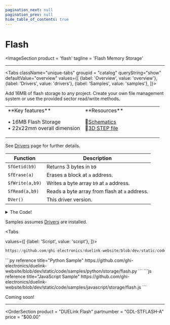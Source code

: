 ```yaml
---
pagination_next: null
pagination_prev: null
hide_table_of_contents: true
---
```



# Flash

<ImageSection
    product = 'flash'
    tagline = 'Flash Memory Storage'
></ImageSection>

---

<Tabs className="unique-tabs" groupid = "catalog" queryString="show" defaultValue="overview"
  values={[
    {label: 'Overview', value: 'overview'},
    {label: 'Drivers', value: 'drivers'},
    {label: 'Samples', value: 'samples'},
  ]}>

<TabItem value="overview">
Add 16MB of flash storage to any project. Create your own file management system or use the provided sector read/write methods.

<table><td width='50%'>
**Key features**

• 16MB Flash Storage<br/>
• 22x22mm overall dimension<br/>

</td><td width='50%'>
**Resources**

📄[Schematics](pathname:///sch/gdl-stflash-a.pdf)<br/>
🔩[3D STEP file](pathname:///3d/gdl-stflash-a.step)<br/>

</td></table>
</TabItem>

<TabItem value="drivers">

See [Drivers](../../engine/drivers) page for further details.

Function | Description
--- | ---
`SfGetid(b9)` | Returns 3 bytes in `b9`
`SfErase(a)` | Erases a block at `a` address.
`SfWrite(a,b9)` | Writes a byte array `b9` at `a` address.
`SfRead(a,b9)` | Reads a byte array from flash at `a` address.
`DVer()` | This driver version.

<details>
  <summary>The Code!</summary>



```py reference title="Flash Driver"
https://github.com/ghi-electronics/duelink-website/blob/dev/static/code/drivers/storage/flash.txt
```

</details>
</TabItem>

<TabItem value="samples">

Samples assumes [Drivers](../../engine/drivers) are installed.

<Tabs

  values={[
    {label: 'Script', value: 'script'},
]}>

<TabItem value="script">

```py reference title="Script Sample"
https://github.com/ghi-electronics/duelink-website/blob/dev/static/code/samples/script/storage/flash.txt
```
</TabItem>

<TabItem value="py">
```py reference title="Python Sample"
https://github.com/ghi-electronics/duelink-website/blob/dev/static/code/samples/python/storage/flash.py
```
</TabItem>

<TabItem value="js">
```js reference title="JavaScript Sample"
https://github.com/ghi-electronics/duelink-website/blob/dev/static/code/samples/javascript/storage/flash.js
```

</TabItem>

</Tabs>

</TabItem>

<TabItem value="projects">Coming soon!</TabItem>

</Tabs>

---

<OrderSection
    product = "DUELink Flash"
    partnumber = "GDL-STFLASH-A"
    price = "$00.00"
></OrderSection>
